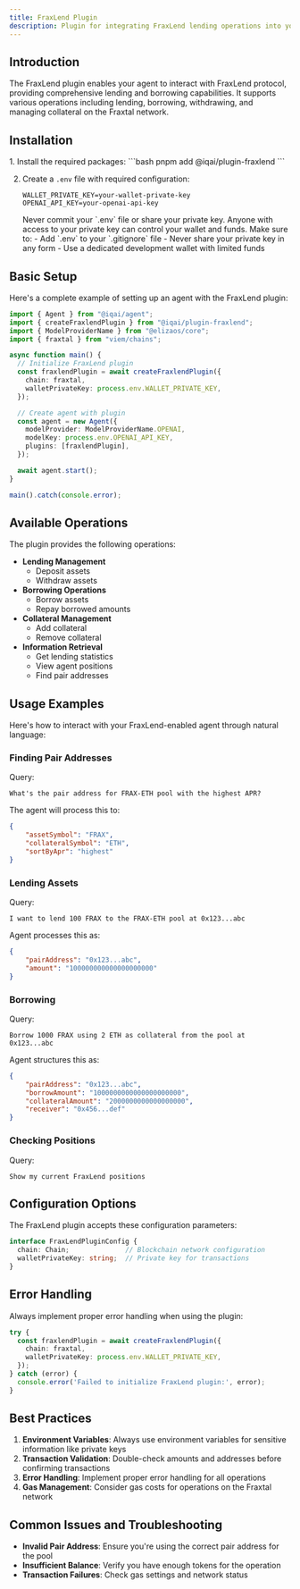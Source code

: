 ```yaml
---
title: FraxLend Plugin
description: Plugin for integrating FraxLend lending operations into your agent
---
```


## Introduction

The FraxLend plugin enables your agent to interact with FraxLend protocol, providing comprehensive lending and borrowing capabilities. It supports various operations including lending, borrowing, withdrawing, and managing collateral on the Fraxtal network.

## Installation

<Steps>
1. Install the required packages:
   ```bash
   pnpm add @iqai/plugin-fraxlend
   ```

2. Create a `.env` file with required configuration:
   ```env
   WALLET_PRIVATE_KEY=your-wallet-private-key
   OPENAI_API_KEY=your-openai-api-key
   ```
   <Aside type="danger" title="Security Warning">
   Never commit your `.env` file or share your private key. Anyone with access to your private key can control your wallet and funds. Make sure to:
   - Add `.env` to your `.gitignore` file
   - Never share your private key in any form
   - Use a dedicated development wallet with limited funds
   </Aside>

</Steps>

## Basic Setup

Here's a complete example of setting up an agent with the FraxLend plugin:

```typescript
import { Agent } from "@iqai/agent";
import { createFraxlendPlugin } from "@iqai/plugin-fraxlend";
import { ModelProviderName } from "@elizaos/core";
import { fraxtal } from "viem/chains";

async function main() {
  // Initialize FraxLend plugin
  const fraxlendPlugin = await createFraxlendPlugin({
    chain: fraxtal,
    walletPrivateKey: process.env.WALLET_PRIVATE_KEY,
  });

  // Create agent with plugin
  const agent = new Agent({
    modelProvider: ModelProviderName.OPENAI,
    modelKey: process.env.OPENAI_API_KEY,
    plugins: [fraxlendPlugin],
  });

  await agent.start();
}

main().catch(console.error);
```

## Available Operations

The plugin provides the following operations:

- **Lending Management**
  - Deposit assets
  - Withdraw assets
- **Borrowing Operations**
  - Borrow assets
  - Repay borrowed amounts
- **Collateral Management**
  - Add collateral
  - Remove collateral
- **Information Retrieval**
  - Get lending statistics
  - View agent positions
  - Find pair addresses

## Usage Examples

Here's how to interact with your FraxLend-enabled agent through natural language:

### Finding Pair Addresses

Query:
```
What's the pair address for FRAX-ETH pool with the highest APR?
```

The agent will process this to:
```json
{
    "assetSymbol": "FRAX",
    "collateralSymbol": "ETH",
    "sortByApr": "highest"
}
```

### Lending Assets

Query:
```
I want to lend 100 FRAX to the FRAX-ETH pool at 0x123...abc
```

Agent processes this as:
```json
{
    "pairAddress": "0x123...abc",
    "amount": "100000000000000000000"
}
```

### Borrowing

Query:
```
Borrow 1000 FRAX using 2 ETH as collateral from the pool at 0x123...abc
```

Agent structures this as:
```json
{
    "pairAddress": "0x123...abc",
    "borrowAmount": "1000000000000000000000",
    "collateralAmount": "2000000000000000000",
    "receiver": "0x456...def"
}
```

### Checking Positions

Query:
```
Show my current FraxLend positions
```

## Configuration Options

The FraxLend plugin accepts these configuration parameters:

```typescript
interface FraxLendPluginConfig {
  chain: Chain;              // Blockchain network configuration
  walletPrivateKey: string;  // Private key for transactions
}
```

## Error Handling

Always implement proper error handling when using the plugin:

```typescript
try {
  const fraxlendPlugin = await createFraxlendPlugin({
    chain: fraxtal,
    walletPrivateKey: process.env.WALLET_PRIVATE_KEY,
  });
} catch (error) {
  console.error('Failed to initialize FraxLend plugin:', error);
}
```

## Best Practices

1. **Environment Variables**: Always use environment variables for sensitive information like private keys
2. **Transaction Validation**: Double-check amounts and addresses before confirming transactions
3. **Error Handling**: Implement proper error handling for all operations
4. **Gas Management**: Consider gas costs for operations on the Fraxtal network

## Common Issues and Troubleshooting

- **Invalid Pair Address**: Ensure you're using the correct pair address for the pool
- **Insufficient Balance**: Verify you have enough tokens for the operation
- **Transaction Failures**: Check gas settings and network status